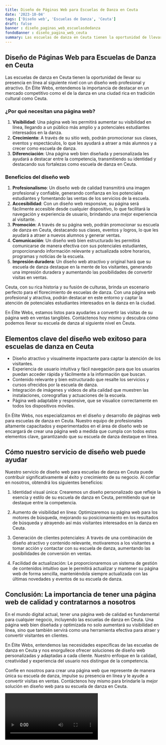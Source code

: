 ```yaml
---
title: Diseño de Páginas Web para Escuelas de Danza en Ceuta
date: '2023-10-04'
tags: ['Diseño web', 'Escuelas de Danza', 'Ceuta']
draft: false
banner : diseño_paginas_web_escuelasdedanza
fondoBanner : diseño_pagina_web_ceuta
summary: Las escuelas de danza en Ceuta tienen la oportunidad de llevar su presencia en línea al siguiente nivel con un diseño web profesional y atractivo. En Élite Webs, entendemos la importancia de destacar en un mercado competitivo como el de la danza en una ciudad rica en tradición cultural como Ceuta.
---
```


## Diseño de Páginas Web para Escuelas de Danza en Ceuta

Las escuelas de danza en Ceuta tienen la oportunidad de llevar su presencia en línea al siguiente nivel con un diseño web profesional y atractivo. En Élite Webs, entendemos la importancia de destacar en un mercado competitivo como el de la danza en una ciudad rica en tradición cultural como Ceuta.

### ¿Por qué necesitan una página web?

1. **Visibilidad**: Una página web les permitirá aumentar su visibilidad en línea, llegando a un público más amplio y a potenciales estudiantes interesados en la danza.
2. **Crecimiento**: A través de su sitio web, podrán promocionar sus clases, eventos y espectáculos, lo que les ayudará a atraer a más alumnos y a crecer como escuela de danza.
3. **Diferenciación**: Una página web bien diseñada y personalizada les ayudará a destacar entre la competencia, transmitiendo su identidad y destacando sus fortalezas como escuela de danza en Ceuta.

### Beneficios del diseño web

1. **Profesionalismo**: Un diseño web de calidad transmitirá una imagen profesional y confiable, generando confianza en los potenciales estudiantes y fomentando las ventas de los servicios de la escuela.
2. **Accesibilidad**: Con un diseño web responsive, su página será fácilmente accesible desde cualquier dispositivo, lo que facilitará la navegación y experiencia de usuario, brindando una mejor experiencia al visitante.
3. **Promoción**: A través de su página web, podrán promocionar su escuela de danza en Ceuta, destacando sus clases, eventos y logros, lo que les ayudará a atraer a nuevos alumnos y generar ventas.
4. **Comunicación**: Un diseño web bien estructurado les permitirá comunicarse de manera efectiva con sus potenciales estudiantes, proporcionando información relevante y actualizada sobre horarios, programas y noticias de la escuela.
5. **Impresión duradera**: Un diseño web atractivo y original hará que su escuela de danza destaque en la mente de los visitantes, generando una impresión duradera y aumentando las posibilidades de convertir visitas en ventas.

Ceuta, con su rica historia y su fusión de culturas, brinda un escenario perfecto para el florecimiento de escuelas de danza. Con una página web profesional y atractiva, podrán destacar en este entorno y captar la atención de potenciales estudiantes interesados en la danza en la ciudad.

En Élite Webs, estamos listos para ayudarles a convertir las visitas de su página web en ventas tangibles. Contáctenos hoy mismo y descubra cómo podemos llevar su escuela de danza al siguiente nivel en Ceuta.

<GifSeo />

<Cta />

## Elementos clave del diseño web exitoso para escuelas de danza en Ceuta

- Diseño atractivo y visualmente impactante para captar la atención de los visitantes.
- Experiencia de usuario intuitiva y fácil navegación para que los usuarios puedan acceder rápida y fácilmente a la información que buscan.
- Contenido relevante y bien estructurado que resalte los servicios y cursos ofrecidos por la escuela de danza.
- Integración de imágenes y videos de alta calidad que muestren las instalaciones, coreografías y actuaciones de la escuela.
- Página web adaptable y responsive, que se visualice correctamente en todos los dispositivos móviles.

En Élite Webs, nos especializamos en el diseño y desarrollo de páginas web para escuelas de danza en Ceuta. Nuestro equipo de profesionales altamente capacitados y experimentados en el área de diseño web se encargará de crear una página web a medida que cumpla con todos estos elementos clave, garantizando que su escuela de danza destaque en línea.

## Cómo nuestro servicio de diseño web puede ayudar

Nuestro servicio de diseño web para escuelas de danza en Ceuta puede contribuir significativamente al éxito y crecimiento de su negocio. Al confiar en nosotros, obtendrá los siguientes beneficios:

1. Identidad visual única: Crearemos un diseño personalizado que refleje la esencia y estilo de su escuela de danza en Ceuta, permitiendo que se destaque entre la competencia.

2. Aumento de visibilidad en línea: Optimizaremos su página web para los motores de búsqueda, mejorando su posicionamiento en los resultados de búsqueda y atrayendo así más visitantes interesados en la danza en Ceuta.

3. Generación de clientes potenciales: A través de una combinación de diseño atractivo y contenido relevante, motivaremos a los visitantes a tomar acción y contactar con su escuela de danza, aumentando las posibilidades de conversión en ventas.

4. Facilidad de actualización: Le proporcionaremos un sistema de gestión de contenidos intuitivo que le permitirá actualizar y mantener su página web de forma sencilla, manteniéndola siempre actualizada con las últimas novedades y eventos de su escuela de danza.

## Conclusión: La importancia de tener una página web de calidad y contratarnos a nosotros

En el mundo digital actual, tener una página web de calidad es fundamental para cualquier negocio, incluyendo las escuelas de danza en Ceuta. Una página web bien diseñada y optimizada no solo aumentará su visibilidad en línea, sino que también servirá como una herramienta efectiva para atraer y convertir visitantes en clientes.

En Élite Webs, entendemos las necesidades específicas de las escuelas de danza en Ceuta y nos enorgullece ofrecer soluciones de diseño web personalizadas y adaptadas a cada cliente. Nuestro enfoque en la calidad, creatividad y experiencia del usuario nos distingue de la competencia.

Confíe en nosotros para crear una página web que represente de manera única su escuela de danza, impulse su presencia en línea y le ayude a convertir visitas en ventas. Contáctenos hoy mismo para brindarle la mejor solución en diseño web para su escuela de danza en Ceuta.

<Video />

<CtaBot job='Escuelas de Danza' city='Ceuta'/>

<Gmaps query='Ceuta+españa+maps' />